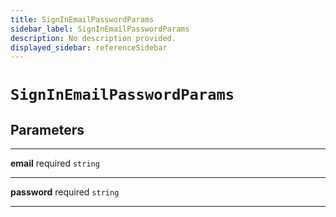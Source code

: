 ```yaml
---
title: SignInEmailPasswordParams
sidebar_label: SignInEmailPasswordParams
description: No description provided.
displayed_sidebar: referenceSidebar
---
```


# `SignInEmailPasswordParams`

## Parameters

---

**<span className="parameter-name">email</span>** <span className="optional-status">required</span> `string`

---

**<span className="parameter-name">password</span>** <span className="optional-status">required</span> `string`

---
